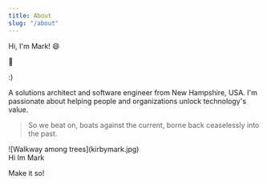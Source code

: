 ```yaml
---
title: About
slug: "/about"
---
```



Hi, I'm Mark! :smile: 

:wave:  

:)

A solutions architect and software engineer from New Hampshire, USA.  I'm passionate about helping people and organizations unlock technology's value.

> So we beat on, boats against the current, borne back ceaselessly into the past.
<div>
    <div style={{width: '200px'}}>
        ![Walkway among trees](kirbymark.jpg)
    </div>
    Hi Im Mark
</div>

<Alert type="danger">Make it so!</Alert>